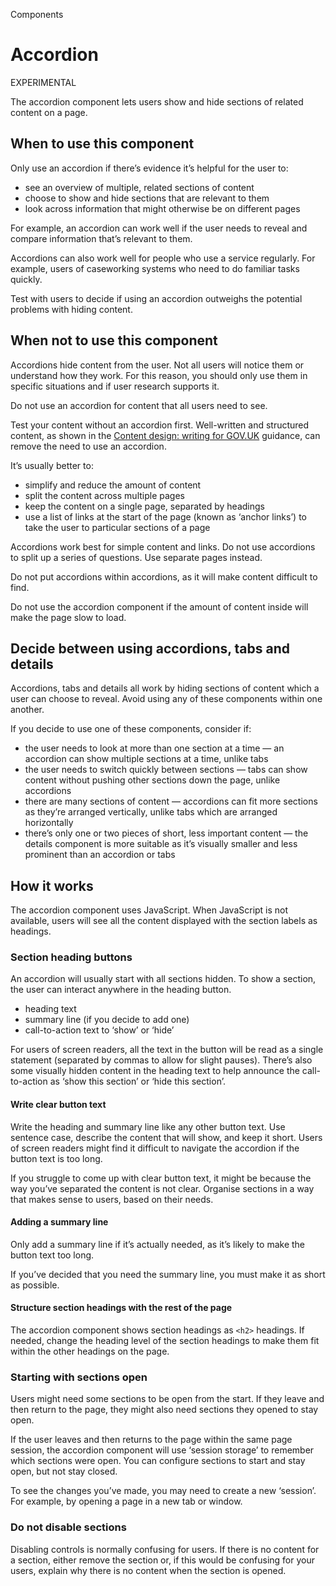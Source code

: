 
<Meta title="Components/Accordion" />

<Hint>Components</Hint>

# Accordion

<Tag>EXPERIMENTAL</Tag>

The accordion component lets users show and hide sections of related content on a page.

<Canvas of={AccordionStories.primary} />

## When to use this component

Only use an accordion if there’s evidence it’s helpful for the user to:

- see an overview of multiple, related sections of content
- choose to show and hide sections that are relevant to them
- look across information that might otherwise be on different pages

For example, an accordion can work well if the user needs to reveal and compare information that’s relevant to them.

Accordions can also work well for people who use a service regularly. For example, users of caseworking systems who need to do familiar tasks quickly.

Test with users to decide if using an accordion outweighs the potential problems with hiding content.

## When not to use this component

Accordions hide content from the user. Not all users will notice them or understand how they work. For this reason, you should only use them in specific situations and if user research supports it.

Do not use an accordion for content that all users need to see.

Test your content without an accordion first. Well-written and structured content, as shown in the <a href="https://www.gov.uk/guidance/content-design/writing-for-gov-uk">Content design: writing for GOV.UK</a> guidance, can remove the need to use an accordion.

It’s usually better to:

- simplify and reduce the amount of content
- split the content across multiple pages
- keep the content on a single page, separated by headings
- use a list of links at the start of the page (known as ‘anchor links’) to take the user to particular sections of a page

Accordions work best for simple content and links. Do not use accordions to split up a series of questions. Use separate pages instead.

Do not put accordions within accordions, as it will make content difficult to find.

Do not use the accordion component if the amount of content inside will make the page slow to load.

## Decide between using accordions, tabs and details

Accordions, tabs and details all work by hiding sections of content which a user can choose to reveal. Avoid using any of these components within one another.

If you decide to use one of these components, consider if:

- the user needs to look at more than one section at a time — an accordion can show multiple sections at a time, unlike tabs
- the user needs to switch quickly between sections — tabs can show content without pushing other sections down the page, unlike accordions
- there are many sections of content — accordions can fit more sections as they’re arranged vertically, unlike tabs which are arranged horizontally
- there’s only one or two pieces of short, less important content — the details component is more suitable as it’s visually smaller and less prominent than an accordion or tabs

## How it works

The accordion component uses JavaScript. When JavaScript is not available, users will see all the content displayed with the section labels as headings.

### Section heading buttons

An accordion will usually start with all sections hidden. To show a section, the user can interact anywhere in the heading button.

- heading text
- summary line (if you decide to add one)
- call-to-action text to ‘show’ or ‘hide’

For users of screen readers, all the text in the button will be read as a single statement (separated by commas to allow for slight pauses). There’s also some visually hidden content in the heading text to help announce the call-to-action as ‘show this section’ or ‘hide this section’.

<Canvas of={AccordionStories.primary} />

#### Write clear button text

Write the heading and summary line like any other button text. Use sentence case, describe the content that will show, and keep it short.
Users of screen readers might find it difficult to navigate the accordion if the button text is too long.

If you struggle to come up with clear button text, it might be because the way you’ve separated the content is not clear. Organise sections in a way that makes sense to users, based on their needs.

#### Adding a summary line

Only add a summary line if it’s actually needed, as it’s likely to make the button text too long.

If you’ve decided that you need the summary line, you must make it as short as possible.

<Canvas of={AccordionStories.summary} />

#### Structure section headings with the rest of the page

The accordion component shows section headings as `<h2>` headings. If needed, change the heading level of the section headings to make them fit within the other headings on the page.

### Starting with sections open

Users might need some sections to be open from the start. If they leave and then return to the page, they might also need sections they opened to stay open.

If the user leaves and then returns to the page within the same page session, the accordion component will use ‘session storage’ to remember which sections were open. You can configure sections to start and stay open, but not stay closed.

To see the changes you’ve made, you may need to create a new ‘session’. For example, by opening a page in a new tab or window.

### Do not disable sections

Disabling controls is normally confusing for users. If there is no content for a section, either remove the section or, if this would be confusing for your users, explain why there is no content when the section is opened.

<GovScript/>
